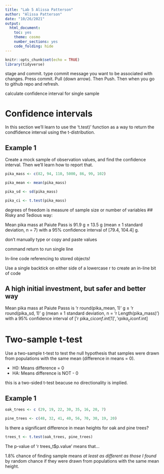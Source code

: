 ```yaml
---
title: "Lab 5 Alissa Patterson"
author: "Alissa Patterson"
date: "10/26/2021"
output: 
  html_document: 
    toc: yes
    theme: cosmo
    number_sections: yes
    code_folding: hide 
---
```


```r
knitr::opts_chunk$set(echo = TRUE)
library(tidyverse)
```

stage and commit. type commit message you want to be associated with changes. Press commit. Pull (down arrow). Then Push. Then when you go to github repo and refresh. 

calculate confidence interval for single sample

# Confidence intervals 

In this section we'll learn to use the 't.test)' function as a way to return the condfidence interval using the t-distribution.

## Example 1 

Create a mock sample of observation values, and find the confidence interval. Then we'll learn how to report that. 

```r
pika_mass <- c(82, 94, 110, 5000, 86, 99, 102) 

pika_mean <- mean(pika_mass)

pika_sd <- sd(pika_mass)

pika_ci <- t.test(pika_mass)
```
degrees of freedom is measure of sample size or number of variables 
## Risky and Tedious way:

Mean pika mass at Paiute Pass is 91.9 g $\pm$ 13.5 g (mean $\pm$ 1 standard deviation, n = 7) with a 95% confidence interval of [79.4, 104.4] g.

don't manually type or copy and paste values

command return to run single line

In-line code referencing to stored objects!

Use a single backtick on either side of a lowercase r to create an in-line bit of code

## A high initial investment, but safer and better way

Mean pika mass at Paiute Passs is 
'r round(pika_mean, 1)' g $\pm$ 'r round(pika_sd, 1)' g (mean $\pm$ 1 standard deviation, n = 'r
Length(pika_mass)') with a 95% confidence interval of ['r pika_ci$conf.int[1]', 'r pika_ci$conf.int]


# Two-sample t-test

Use a two-sample t-test to test the null hypothesis that samples were drawn from populations with the same mean (difference in means = 0).

- H0: Means difference = 0
- HA: Means difference is NOT - 0

this is a two-sided t-test beacuse no directionality is implied.

## Example 1 

```r
oak_trees <- c (29, 19, 22, 30, 35, 16, 20, 7)

pine_trees <- c(48, 32, 41, 40, 56, 70, 30, 19, 20)
```

Is there a significant difference in mean heights for oak and pine trees? 

```r
trees_t <- t.test(oak_trees, pine_trees) 
```

The p-value of 'r trees_t$p.value' means that...

1.8% chance of finding sample means *at least as different as those I found* by random chance if they were drawn from populations with the same mean height. 

